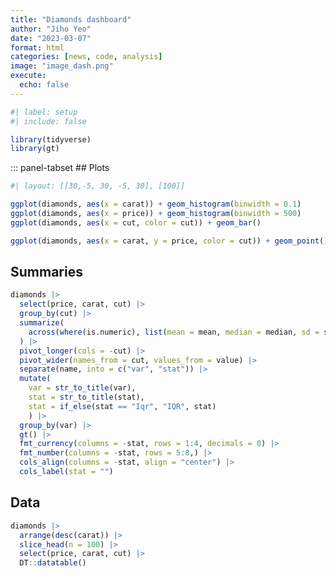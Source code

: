 ```yaml
---
title: "Diamonds dashboard"
author: "Jiho Yeo"
date: "2023-03-07"
format: html
categories: [news, code, analysis]
image: "image_dash.png"
execute:
  echo: false
---
```


```r
#| label: setup
#| include: false

library(tidyverse)
library(gt)
```

::: panel-tabset
## Plots

```r
#| layout: [[30,-5, 30, -5, 30], [100]]

ggplot(diamonds, aes(x = carat)) + geom_histogram(binwidth = 0.1)
ggplot(diamonds, aes(x = price)) + geom_histogram(binwidth = 500)
ggplot(diamonds, aes(x = cut, color = cut)) + geom_bar()

ggplot(diamonds, aes(x = carat, y = price, color = cut)) + geom_point()
```

## Summaries

```r
diamonds |>
  select(price, carat, cut) |>
  group_by(cut) |>
  summarize(
    across(where(is.numeric), list(mean = mean, median = median, sd = sd, IQR = IQR))
  ) |>
  pivot_longer(cols = -cut) |>
  pivot_wider(names_from = cut, values_from = value) |>
  separate(name, into = c("var", "stat")) |>
  mutate(
    var = str_to_title(var),
    stat = str_to_title(stat),
    stat = if_else(stat == "Iqr", "IQR", stat)
    ) |>
  group_by(var) |>
  gt() |>
  fmt_currency(columns = -stat, rows = 1:4, decimals = 0) |>
  fmt_number(columns = -stat, rows = 5:8,) |>
  cols_align(columns = -stat, align = "center") |>
  cols_label(stat = "")
```

## Data

```r
diamonds |> 
  arrange(desc(carat)) |> 
  slice_head(n = 100) |> 
  select(price, carat, cut) |> 
  DT::datatable()
```